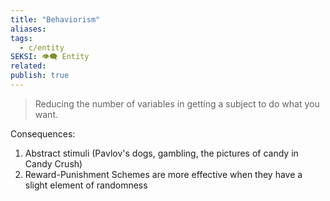 ```yaml
---
title: "Behaviorism"
aliases: 
tags:
  - c/entity
SEKSI: 👁️‍🗨️ Entity
related:
publish: true
---
```



> Reducing the number of variables in getting a subject to do what you want.

Consequences:

1. Abstract stimuli (Pavlov's dogs, gambling, the pictures of candy in Candy Crush)
2. <Link href="/c/reward-punishment-schemes" className="text-[var(--color-primary)] hover:underline hover:text-[var(--color-secondary)] transition-colors font-medium">Reward-Punishment Schemes</Link> are more effective when they have a slight element of randomness 
